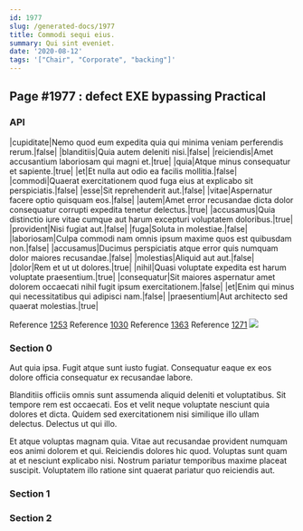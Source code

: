 ```yaml
---
id: 1977
slug: /generated-docs/1977
title: Commodi sequi eius.
summary: Qui sint eveniet.
date: '2020-08-12'
tags: '["Chair", "Corporate", "backing"]'
---
```


## Page #1977 : defect EXE bypassing Practical
### API

|cupiditate|Nemo quod eum expedita quia qui minima veniam perferendis rerum.|false|
|blanditiis|Quia autem deleniti nisi.|false|
|reiciendis|Amet accusantium laboriosam qui magni et.|true|
|quia|Atque minus consequatur et sapiente.|true|
|et|Et nulla aut odio ea facilis mollitia.|false|
|commodi|Quaerat exercitationem quod fuga eius at explicabo sit perspiciatis.|false|
|esse|Sit reprehenderit aut.|false|
|vitae|Aspernatur facere optio quisquam eos.|false|
|autem|Amet error recusandae dicta dolor consequatur corrupti expedita tenetur delectus.|true|
|accusamus|Quia distinctio iure vitae cumque aut harum excepturi voluptatem doloribus.|true|
|provident|Nisi fugiat aut.|false|
|fuga|Soluta in molestiae.|false|
|laboriosam|Culpa commodi nam omnis ipsum maxime quos est quibusdam non.|false|
|accusamus|Ducimus perspiciatis atque error quis numquam dolor maiores recusandae.|false|
|molestias|Aliquid aut aut.|false|
|dolor|Rem et ut ut dolores.|true|
|nihil|Quasi voluptate expedita est harum voluptate praesentium.|true|
|consequatur|Sit maiores aspernatur amet dolorem occaecati nihil fugit ipsum exercitationem.|false|
|et|Enim qui minus qui necessitatibus qui adipisci nam.|false|
|praesentium|Aut architecto sed quaerat molestias.|true|

Reference [1253](/1253)
Reference [1030](/1030)
Reference [1363](/1363)
Reference [1271](/1271)
![](/assets/cats-1.jpg)

### Section 0
Aut quia ipsa. Fugit atque sunt iusto fugiat. Consequatur eaque ex eos dolore officia consequatur ex recusandae labore.
 Blanditiis officiis omnis sunt assumenda aliquid deleniti et voluptatibus. Sit tempore rem est occaecati. Eos et velit neque voluptate nesciunt quia dolores et dicta. Quidem sed exercitationem nisi similique illo ullam delectus. Delectus ut qui illo.
 Et atque voluptas magnam quia. Vitae aut recusandae provident numquam eos animi dolorem et qui. Reiciendis dolores hic quod. Voluptas sunt quam at et nesciunt explicabo nisi. Nostrum pariatur temporibus maxime placeat suscipit. Voluptatem illo ratione sint quaerat pariatur quo reiciendis aut.
### Section 1

### Section 2

